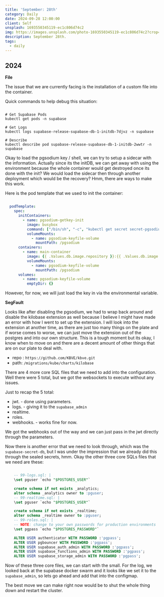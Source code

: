 ```yaml
---
title: 'September: 28th'
category: Daily
date: 2024-09-28 12:00:00
client: Self
unsplash: 1693550345119-ec1c806d74c2
img: https://images.unsplash.com/photo-1693550345119-ec1c806d74c2?crop=entropy&cs=srgb&fm=jpg&ixid=MnwzNjM5Nzd8MHwxfHJhbmRvbXx8fHx8fHx8fDE2ODE3NDg2ODY&ixlib=rb-4.0.3&q=85
description: September 28th. 
tags:
  - daily
---
```



## 2024

**File**

The issue that we are currently facing is the installation of a custom file into the container.

Quick commands to help debug this situation:

```shell

# Get Supabase Pods
kubectl get pods -n supabase

# Get Logs 
kubectl logs supabase-release-supabase-db-1-initdb-7djvz -n supabase

# Describe
kubectl describe pod supabase-release-supabase-db-1-initdb-2wwtr -n supabase

```

Okay to load the pgsodium key / shell, we can try to setup a sidecar with the information.
Actually since its the initDB, we can get away with using the environment because the whole container would get destroyed once its done with the init?
We would load the sidecar then through another deployment which would be the recovery? Hmm, there are ways to make this work.

Here is the pod template that we used to init the container:

```yaml 

  podTemplate:
    spec:
      initContainers:
        - name: pgsodium-getkey-init
          image: busybox
          command: ["/bin/sh", "-c", "kubectl get secret secret-pgsodium-key -n supabase -o jsonpath='{.data.pgsodium_key}' | base64 --decode > /pgsodium/keyfile"]
          volumeMounts:
            - name: pgsodium-keyfile-volume
              mountPath: /pgsodium
      containers:
        - name: main-container
          image: {{ .Values.db.image.repository }}:{{ .Values.db.image.tag }}
          volumeMounts:
            - name: pgsodium-keyfile-volume
              mountPath: /pgsodium
      volumes:
        - name: pgsodium-keyfile-volume
          emptyDir: {}

```

However, for now, we will just load the key in via the environmental variable.

**SegFault**

Looks like after disabling the pgsodium, we had to wrap back around and disable the kilobase extension as well because I believe I might have made an error with how I went to set up the extension.
I will look into the extension at another time, as there are just too many things on the plate and if worse comes to worse, we can just move the extension out of the postgres and into our own structure.
This is a tough moment but its okay, I know when to move on and there are a decent amount of other things that are on our plate to deal with.

- repo : `https://github.com/KBVE/kbve.git`
- path: `/migrations/kube/charts/kilobase`

There are 4 more core SQL files that we need to add into the configuration.
Well there were 5 total, but we got the websockets to execute without any issues.

Just to recap the 5 total:

- jwt. - done using parameters.
- logs. - giving it to the `supabase_admin`
- realtime.
- roles.
- webhooks. - works fine for now.

We got the webhooks out of the way and we can just pass in the jwt directly through the parameters.

Now there is another error that we need to look through, which was the `supabase-secret-db`, but I was under the impression that we already did this through the sealed secrets, hmm.
Okay the other three core SQLs files that we need are these:


```sql

    -- 99-logs.sql: |
    \set pguser `echo "$POSTGRES_USER"`

    create schema if not exists _analytics;
    alter schema _analytics owner to :pguser;
    -- 99-realtime.sql: |
    \set pguser `echo "$POSTGRES_USER"`

    create schema if not exists _realtime;
    alter schema _realtime owner to :pguser;
    -- 99-roles.sql: |
    -- NOTE: change to your own passwords for production environments
    \set pgpass `echo "$POSTGRES_PASSWORD"`

    ALTER USER authenticator WITH PASSWORD :'pgpass';
    ALTER USER pgbouncer WITH PASSWORD :'pgpass';
    ALTER USER supabase_auth_admin WITH PASSWORD :'pgpass';
    ALTER USER supabase_functions_admin WITH PASSWORD :'pgpass';
    ALTER USER supabase_storage_admin WITH PASSWORD :'pgpass';

```

Now of these three core files, we can start with the small.
For the log, we looked back at the supabase docker swarm and it looks like we set it to the `supabase_admin`, so lets go ahead and add that into the configmap.

The best move we can make right now would be to shut the whole thing down and restart the cluster.